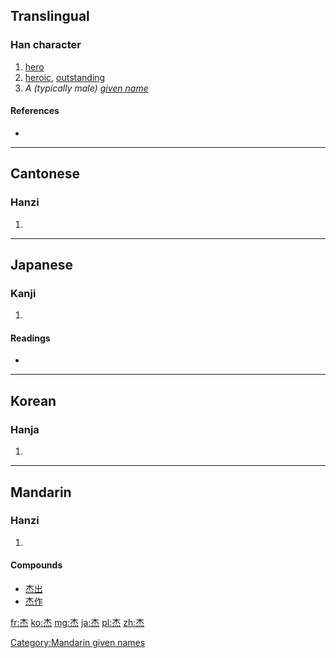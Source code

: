 {{also|傑}}
==Translingual==

===Han character===
{{Han char|rn=75|rad=木|as=04|sn=8|four=4033<sub>9</sub>|canj=木火 (DF)|ids=⿱[[木]][[灬]]}}

# [[hero]]
# [[heroic]], [[outstanding]]
# ''A (typically male) [[given name]]''

====References====
* {{Han ref|kx=0513.110|dkj=14498|dj=0899.070|hdz=21175.010|uh=6770|ud=26480|bh=AA4E|bd=43598}}

----

==Cantonese==

===Hanzi===
{{yue-hanzi|jyut=|y=git6|tra=}}

# {{defn|lang=yue|sort=木04}}

----

==Japanese==

===Kanji===
{{ja-kanji|grade=|rs=木04}}

# {{defn|lang=ja|sort=木04}}

====Readings====
* {{ja-readings|on=[[けつ]] (ketsu), [[げち]] (gechi)|kun=[[すぐれる]] (sugureru)}}

----

==Korean==

===Hanja===
{{ko-hanja|hangeul=걸|eumhun=|rv=geol|mr=kŏl|y=kel}}

# {{defn|lang=ko|sort=木04}}

----

==Mandarin==

===Hanzi===
{{cmn-hanzi|tra=傑|pin=[[jié]] ([[jie2]]), [[Jié]] ([[Jie2]])|wg=chieh<sup>2</sup>, Chieh<sup>2</sup>}}

# {{defn|lang=cmn|sort=木04}}

====Compounds====
* [[杰出]]
* [[杰作]]

[[Category:Mandarin given names]]

[[fr:杰]]
[[ko:杰]]
[[mg:杰]]
[[ja:杰]]
[[pl:杰]]
[[zh:杰]]